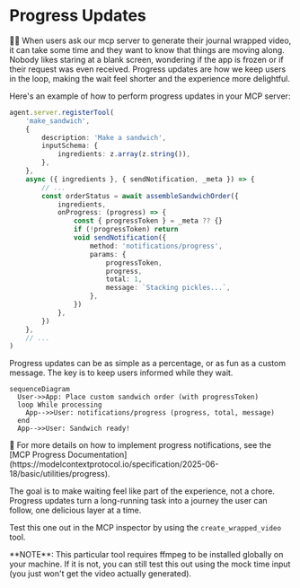 # Progress Updates

👨‍💼 When users ask our mcp server to generate their journal wrapped video, it can take some time and they want to know that things are moving along. Nobody likes staring at a blank screen, wondering if the app is frozen or if their request was even received. Progress updates are how we keep users in the loop, making the wait feel shorter and the experience more delightful.

Here's an example of how to perform progress updates in your MCP server:

```ts
agent.server.registerTool(
	'make_sandwich',
	{
		description: 'Make a sandwich',
		inputSchema: {
			ingredients: z.array(z.string()),
		},
	},
	async ({ ingredients }, { sendNotification, _meta }) => {
		// ...
		const orderStatus = await assembleSandwichOrder({
			ingredients,
			onProgress: (progress) => {
				const { progressToken } = _meta ?? {}
				if (!progressToken) return
				void sendNotification({
					method: 'notifications/progress',
					params: {
						progressToken,
						progress,
						total: 1,
						message: `Stacking pickles...`,
					},
				})
			},
		})
	},
	// ...
)
```

<callout-success>
	Progress updates can be as simple as a percentage, or as fun as a custom
	message. The key is to keep users informed while they wait.
</callout-success>

```mermaid
sequenceDiagram
  User->>App: Place custom sandwich order (with progressToken)
  loop While processing
    App-->>User: notifications/progress (progress, total, message)
  end
  App-->>User: Sandwich ready!
```

<callout-muted>
	📜 For more details on how to implement progress notifications, see the [MCP
	Progress
	Documentation](https://modelcontextprotocol.io/specification/2025-06-18/basic/utilities/progress).
</callout-muted>

The goal is to make waiting feel like part of the experience, not a chore. Progress updates turn a long-running task into a journey the user can follow, one delicious layer at a time.

Test this one out in the MCP inspector by using the `create_wrapped_video` tool.

<callout-info>
	**NOTE**: This particular tool requires ffmpeg to be installed globally on
	your machine. If it is not, you can still test this out using the mock time
	input (you just won't get the video actually generated).
</callout-info>
